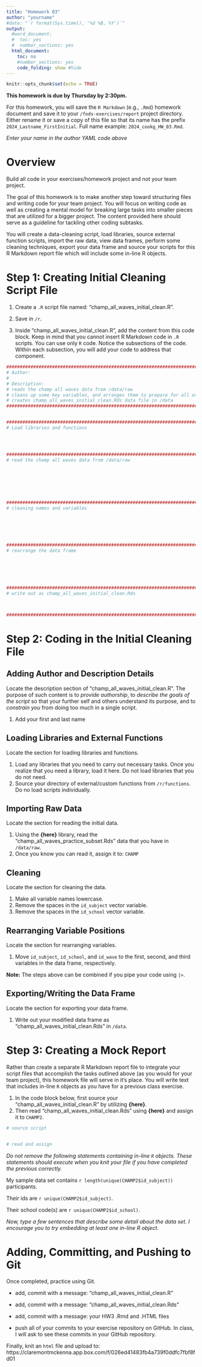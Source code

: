 ```yaml
---
title: "Homework 03"
author: "yourname"
#date: "`r format(Sys.time(), '%d %B, %Y')`"
output:
  #word_document:
  #  toc: yes
  #  number_sections: yes
  html_document:
    toc: no
    #number_sections: yes
    code_folding: show #hide
---
```


```r
knitr::opts_chunk$set(echo = TRUE)
```

**This homework is due by Thursday by 2:30pm.**

For this homework, you will save the `R Markdown` (e.g., `.Rmd`) homework document and save it to your `/fods-exercises/report` project directory. Either rename it or save a copy of this file so that its name has the prefix `2024_Lastname_FirstInitial`. Full name example: `2024_cookg_HW_03.Rmd`. 

*Enter your name in the author YAML code above*   


# **Overview**

Build all code in your exercises/homework project and not your team project. 

The goal of this homework is to make another step toward structuring files and writing code for your team project. You will focus on writing code as well as creating a mental model for breaking large tasks into smaller pieces that are utilized for a bigger project. The content provided here should serve as a guideline for tackling other coding subtasks.  

You will create a data-cleaning script, load libraries, source external function scripts, import the raw data, view data frames, perform some cleaning techniques, export your data frame and source your scripts for this R Markdown report file which will include some in-line R objects.  


# **Step 1: Creating Initial Cleaning Script File**

1. Create a `.R` script file named: "champ_all_waves_initial_clean.R". 

2. Save in `/r`. 

3. Inside "champ_all_waves_initial_clean.R", add the content from this code block. Keep in mind that you cannot insert R Markdown code in `.R` scripts. You can use only `R` code. Notice the subsections of the code. Within each subsection, you will add your code to address that component. 

```r
################################################################################
# Author: 
#
# Description:
# reads the champ all waves data from /data/raw
# cleans up some key variables, and arranges them to prepare for all other tasks 
# creates champ_all_waves_initial_clean.Rds data file in /data
################################################################################


################################################################################
# Load libraries and functions




################################################################################
# read the champ all waves data from /data/raw







################################################################################
# cleaning names and variables






################################################################################
# rearrange the data frame






################################################################################
# write out as champ_all_waves_initial_clean.Rds 



################################################################################
```

# **Step 2: Coding in the Initial Cleaning File**

## **Adding Author and Description Details**

Locate the description section of "champ_all_waves_initial_clean.R". The purpose of such content is to *provide authorship*, to *describe the goals of the script* so that your further self and others understand its purpose, and to *constrain you* from doing too much in a single script.

1. Add your first and last name



## **Loading Libraries and External Functions**

Locate the section for loading libraries and functions. 

1. Load any libraries that you need to carry out necessary tasks. Once you realize that you need a library, load it here. Do not load libraries that you do not need.  
2. Source your directory of external/custom functions from `/r/functions`. Do no load scripts individually.







## **Importing Raw Data**

Locate the section for reading the initial data.

1. Using the **{here}** library, read the "champ_all_waves_practice_subset.Rds" data that you have in `/data/raw`.
2. Once you know you can read it, assign it to: `CHAMP`




## **Cleaning**

Locate the section for cleaning the data.

1. Make all variable names lowercase.
2. Remove the spaces in the `id_subject` vector variable. 
3. Remove the spaces in the `id_school` vector variable. 



## **Rearranging Variable Positions**

Locate the section for rearranging variables. 

1. Move `id_subject`, `id_school`, and `id_wave` to the first, second, and third variables in the data frame, respectively. 



**Note:** The steps above can be combined if you pipe your code using `|>`. 


## **Exporting/Writing the Data Frame**

Locate the section for exporting your data frame.

1. Write out your modified data frame as "champ_all_waves_initial_clean.Rds" in `/data`.



# **Step 3: Creating a Mock Report**

Rather than create a separate R Markdown report file to integrate your script files that accomplish the tasks outlined above (as you would for your team project), this homework file will serve in it's place. You will write text that includes in-line `R` objects as you have for a previous class exercise. 

1. In the code block below, first source your "champ_all_waves_initial_clean.R" by utilizing **{here}**.
2. Then read "champ_all_waves_initial_clean.Rds" using **{here}** and assign it to `CHAMP2`. 

```r
# source script


# read and assign

```

*Do not remove the following statements containing in-line `R` objects. These statements should execute when you knit your file if you have completed the previous correctly.*

My sample data set contains `r length(unique(CHAMP2$id_subject))` participants. 

Their ids are `r unique(CHAMP2$id_subject)`.

Their school code(s) are `r unique(CHAMP2$id_school)`.


*Now, type a few sentences that describe some detail about the data set. I encourage you to try embedding at least one in-line R object.*










# **Adding, Committing, and Pushing to Git**

Once completed, practice using Git. 

- add, commit with a message: "champ_all_waves_initial_clean.R"
- add, commit with a message: "champ_all_waves_initial_clean.Rds"
- add, commit with a message: your HW3 .Rmd and .HTML files

- push all of your commits to your exercise repository on GitHub. In class, I will ask to see these commits in your GitHub repository.


Finally, knit an `html` file and upload to: https://claremontmckenna.app.box.com/f/026ed41483fb4a739f0ddfc7fbf8fd01
